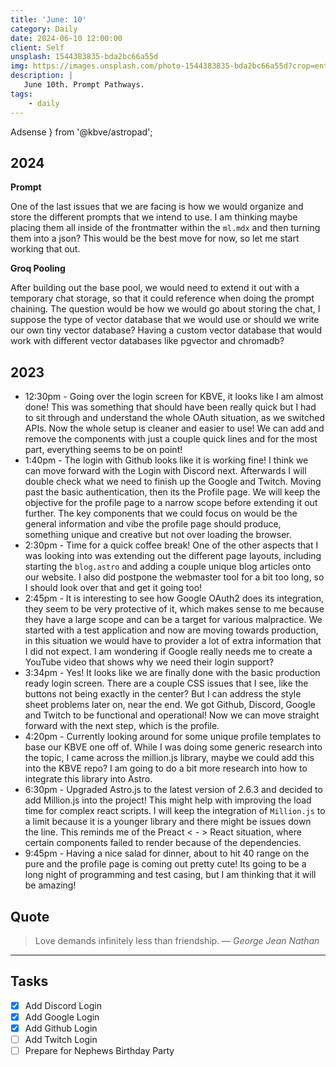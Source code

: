```yaml
---
title: 'June: 10'
category: Daily
date: 2024-06-10 12:00:00
client: Self
unsplash: 1544383835-bda2bc66a55d
img: https://images.unsplash.com/photo-1544383835-bda2bc66a55d?crop=entropy&cs=srgb&fm=jpg&ixid=MnwzNjM5Nzd8MHwxfHJhbmRvbXx8fHx8fHx8fDE2ODE3NDg2ODY&ixlib=rb-4.0.3&q=85
description: |
   June 10th. Prompt Pathways.
tags:
    - daily
---
```


  Adsense
} from '@kbve/astropad';



## 2024

**Prompt**

One of the last issues that we are facing is how we would organize and store the different prompts that we intend to use.
I am thinking maybe placing them all inside of the frontmatter within the `ml.mdx` and then turning them into a json?
This would be the best move for now, so let me start working that out.


**Groq Pooling**

After building out the base pool, we would need to extend it out with a temporary chat storage, so that it could reference when doing the prompt chaining.
The question would be how we would go about storing the chat, I suppose the type of vector database that we would use or should we write our own tiny vector database?
Having a custom vector database that would work with different vector databases like pgvector and chromadb?


<Adsense />

## 2023

- 12:30pm - Going over the login screen for KBVE, it looks like I am almost done! This was something that should have been really quick but I had to sit through and understand the whole OAuth situation, as we switched APIs. Now the whole setup is cleaner and easier to use! We can add and remove the components with just a couple quick lines and for the most part, everything seems to be on point! 
- 1:40pm - The login with Github looks like it is working fine! I think we can move forward with the Login with Discord next. Afterwards I will double check what we need to finish up the Google and Twitch. Moving past the basic authentication, then its the Profile page. We will keep the objective for the profile page to a narrow scope before extending it out further. The key components that we could focus on would be the general information and vibe the profile page should produce, something unique and creative but not over loading the browser.
- 2:30pm - Time for a quick coffee break! One of the other aspects that I was looking into was extending out the different page layouts, including starting the `blog.astro` and adding a couple unique blog articles onto our website. I also did postpone the webmaster tool for a bit too long, so I should look over that and get it going too! 
- 2:45pm - It is interesting to see how Google OAuth2 does its integration, they seem to be very protective of it, which makes sense to me because they have a large scope and can be a target for various malpractice. We started with a test application and now are moving towards production, in this situation we would have to provider a lot of extra information that I did not expect. I am wondering if Google really needs me to create a YouTube video that shows why we need their login support?
- 3:34pm - Yes! It looks like we are finally done with the basic production ready login screen. There are a couple CSS issues that I see, like the buttons not being exactly in the center? But I can address the style sheet problems later on, near the end. We got Github, Discord, Google and Twitch to be functional and operational! Now we can move straight forward with the next step, which is the profile.
- 4:20pm - Currently looking around for some unique profile templates to base our KBVE one off of. While I was doing some generic research into the topic, I came across the million.js library, maybe we could add this into the KBVE repo? I am going to do a bit more research into how to integrate this library into Astro.
- 6:30pm - Upgraded Astro.js to the latest version of 2.6.3 and decided to add Million.js into the project! This might help with improving the load time for complex react scripts. I will keep the integration of `Million.js` to a limit because it is a younger library and there might be issues down the line. This reminds me of the Preact < - > React situation, where certain components failed to render because of the dependencies. 
- 9:45pm - Having a nice salad for dinner, about to hit 40 range on the pure and the profile page is coming out pretty cute! Its going to be a long night of programming and test casing, but I am thinking that it will be amazing!

## Quote

> Love demands infinitely less than friendship.
> — <cite>George Jean Nathan</cite>

---

## Tasks

- [x] Add Discord Login
- [x] Add Google Login
- [x] Add Github Login
- [ ] Add Twitch Login
- [ ] Prepare for Nephews Birthday Party